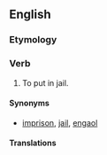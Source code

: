 ==English==

===Etymology===
{{prefix|en|jail|lang=en}}

===Verb===
{{en-verb}}

# To put in jail.

====Synonyms====
* {{sense|to put in jail}} [[imprison]], [[jail]], [[engaol]]

====Translations====
{{trans-see|put in jail|imprison}}